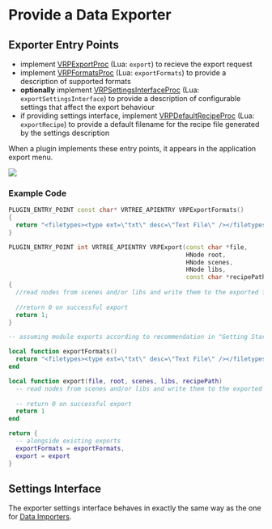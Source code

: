 
# Provide a Data Exporter

## Exporter Entry Points

- implement [VRPExportProc](../../reference/c-api/modules/plugins/interface.mdx#typedef-vrpexportproc) (Lua: `export`) to recieve the export request
- implement [VRPFormatsProc](../../reference/c-api/modules/plugins/interface.mdx#typedef-vrpformatsproc) (Lua: `exportFormats`) to provide a description of supported formats
- **optionally** implement [VRPSettingsInterfaceProc](../../reference/c-api/modules/plugins/interface.mdx#typedef-vrpsettingsinterfaceproc) (Lua: `exportSettingsInterface`) to provide a description of configurable settings that affect the export behaviour
- if providing settings interface, implement [VRPDefaultRecipeProc](../../reference/c-api/modules/plugins/interface.mdx#typedef-vrpdefaultrecipeproc) (Lua: `exportRecipe`) to provide a default filename for the recipe file generated by the settings description

When a plugin implements these entry points, it appears in the application export menu.

![](/img/visren-dev/plugin-export-menu.png)

### Example Code

<Tabs>
<TabItem value="cpp" label="C++">

```cpp
PLUGIN_ENTRY_POINT const char* VRTREE_APIENTRY VRPExportFormats()
{
  return "<filetypes><type ext=\"txt\" desc=\"Text File\" /></filetypes>";
}

PLUGIN_ENTRY_POINT int VRTREE_APIENTRY VRPExport(const char *file, 
                                                 HNode root, 
                                                 HNode scenes, 
                                                 HNode libs, 
                                                 const char *recipePath)
{
  //read nodes from scenes and/or libs and write them to the exported file format
  
  //return 0 on successful export
  return 1;
}
```

</TabItem>
<TabItem value="lua" label="Lua">

```lua
-- assuming module exports according to recommendation in "Getting Started"

local function exportFormats()
  return "<filetypes><type ext=\"txt\" desc=\"Text File\" /></filetypes>"
end

local function export(file, root, scenes, libs, recipePath)
  -- read nodes from scenes and/or libs and write them to the exported file format
  
  -- return 0 on successful export
  return 1
end

return {
  -- alongside existing exports
  exportFormats = exportFormats,
  export = export
}
```

</TabItem>
</Tabs>

## Settings Interface

The exporter settings interface behaves in exactly the same way as the one for [Data Importers](../tutorials/data-importer.mdx).
